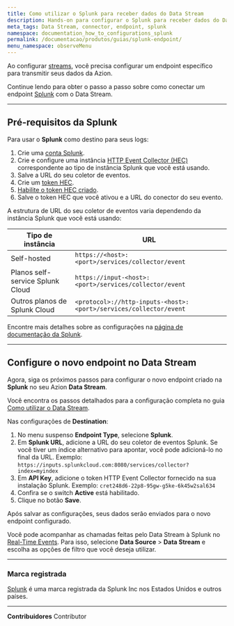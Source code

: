 ```yaml
---
title: Como utilizar o Splunk para receber dados do Data Stream
description: Hands-on para configurar o Splunk para receber dados do Data Stream.
meta_tags: Data Stream, connector, endpoint, splunk
namespace: documentation_how_to_configurations_splunk
permalink: /documentacao/produtos/guias/splunk-endpoint/
menu_namespace: observeMenu
---
```


Ao configurar [streams](/pt-br/documentacao/produtos/observe/data-stream/), você precisa configurar um endpoint específico para transmitir seus dados da Azion.

Continue lendo para obter o passo a passo sobre como conectar um endpoint [Splunk](https://www.splunk.com/) com o Data Stream.

---

## Pré-requisitos da Splunk

Para usar o **Splunk** como destino para seus logs:

1. Crie uma [conta Splunk](https://www.splunk.com/en_us/download/splunk-cloud.html).
2. Crie e configure uma instância [HTTP Event Collector (HEC)](https://docs.splunk.com/Documentation/Splunk/latest/Data/UsetheHTTPEventCollector#Set_up_and_use_HTTP_Event_Collector_in_Splunk_Web) correspondente ao tipo de instância Splunk que você está usando.
3. Salve a URL do seu coletor de eventos.
4. Crie um [token HEC](https://docs.splunk.com/Documentation/Splunk/latest/Data/UsetheHTTPEventCollector#Create_an_Event_Collector_token).
5. [Habilite o token HEC criado](https://docs.splunk.com/Documentation/Splunk/latest/Data/UsetheHTTPEventCollector#Enable_and_disable_Event_Collector_tokens).
6. Salve o token HEC que você ativou e a URL do conector do seu evento.

A estrutura de URL do seu coletor de eventos varia dependendo da instância Splunk que você está usando:

| Tipo de instância | URL |
| ------------- | --- |
| Self-hosted | `https://<host>:<port>/services/collector/event` |
| Planos self-service Splunk Cloud | `https://input-<host>:<port>/services/collector/event` |
| Outros planos de Splunk Cloud | `<protocol>://http-inputs-<host>:<port>/services/collector/event` |

Encontre mais detalhes sobre as configurações na [página de documentação da Splunk](https://docs.splunk.com/Documentation).

---

## Configure o novo endpoint no Data Stream

Agora, siga os próximos passos para configurar o novo endpoint criado na **Splunk** no seu Azion **Data Stream**.

Você encontra os passos detalhados para a configuração completa no guia [Como utilizar o Data Stream](/pt-br/documentacao/produtos/guias/como-usar-data-stream/).

Nas configurações de **Destination**:

1. No menu suspenso **Endpoint Type**, selecione **Splunk**.
2. Em **Splunk URL**, adicione a URL do seu coletor de eventos Splunk. Se você tiver um índice alternativo para apontar, você pode adicioná-lo no final da URL. Exemplo: `https://inputs.splunkcloud.com:8080/services/collector?index=myindex`
3. Em **API Key**, adicione o token HTTP Event Collector fornecido na sua instalação Splunk. Exemplo: `cret248d6-22p8-95gw-g5ke-6k45w2sal634`
4. Confira se o switch **Active** está habilitado.
5. Clique no botão **Save**.

Após salvar as configurações, seus dados serão enviados para o novo endpoint configurado.

Você pode acompanhar as chamadas feitas pelo Data ⁠Stream à Splunk no [Real-Time Events](/pt-br/documentacao/produtos/real-time-events/). Para isso, selecione **Data Source** > **Data Stream** e escolha as opções de filtro que você deseja utilizar.

---

### Marca registrada

[Splunk](https://www.splunk.com/) é uma marca registrada da Splunk Inc nos Estados Unidos e outros países.




---


**Contribuidores** <ContributorList>Contributor</ContributorList>

